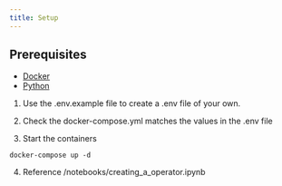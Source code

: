 ```yaml
---
title: Setup
---
```


## Prerequisites

- [Docker](https://www.docker.com/)
- [Python](https://www.python.org/downloads/)

1. Use the .env.example file to create a .env file of your own.

2. Check the docker-compose.yml matches the values in the .env file

3. Start the containers

```
docker-compose up -d
```

4. Reference /notebooks/creating_a_operator.ipynb
